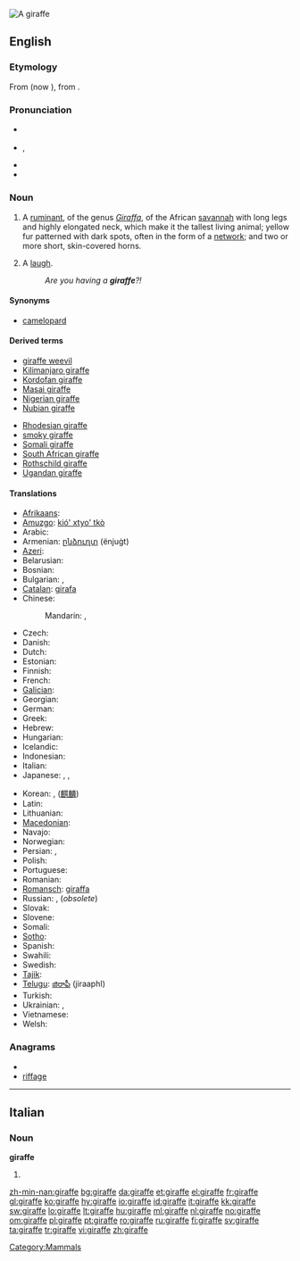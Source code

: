 [[Image:Giraffe standing.jpg|thumb|A giraffe]]
{{also|Giraffe}}
==English==
{{wikipedia}}

===Etymology===
From {{etyl|fr}} {{term|giraffe|lang=fr}} (now {{term|girafe}}), from {{etyl|ar}} {{term|زرافة||sc=Arab|tr=zarāfah}}.

===Pronunciation===
* {{a|UK}} {{IPA|/dʒɪˈɹɑːf/}}
* {{a|GenAm}} {{IPA|/ʤəˈɻæf/}}, {{SAMPA|/dZ@"r\{f/}}
* {{audio|En-us-giraffe.ogg|Audio (US)}}
* {{rhymes|ɑːf}}

===Noun===
{{en-noun}}

# A [[ruminant]], of the genus ''[[Giraffa]]'', of the African [[savannah]] with long legs and highly elongated neck, which make it the tallest living animal; yellow fur patterned with dark spots, often in the form of a [[network]]; and two or more short, skin-covered horns.
# {{Cockney rhyming slang}} A [[laugh]].
#: ''Are you having a '''giraffe'''?!''

====Synonyms====
* [[camelopard]]

====Derived terms====
{{rel-top}}
* [[giraffe weevil]]
* [[Kilimanjaro giraffe]]
* [[Kordofan giraffe]]
* [[Masai giraffe]]
* [[Nigerian giraffe]]
* [[Nubian giraffe]]
{{rel-mid}}
* [[Rhodesian giraffe]]
* [[smoky giraffe]]
* [[Somali giraffe]]
* [[South African giraffe]]
* [[Rothschild giraffe]]
* [[Ugandan giraffe]]
{{rel-bottom}}

====Translations====
{{trans-top|Mammal}}
* [[Afrikaans]]: {{t|af|kameelperd|xs=Afrikaans}}
* [[Amuzgo]]: [[kió' xtyo' tkò]]
* Arabic: {{t-|ar|زرافة|f|tr=zaraafa}}
* Armenian: [[ընձուղտ]] (ënjuġt)
* [[Azeri]]: {{t+|az|zürafə|xs=Azeri}}
* Belarusian: {{t|be|жырафа|f|tr=žyráfa|xs=Belarusian}}
* Bosnian: {{t-|bs|žirafa|f}}
* Bulgarian: {{t+|bg|жираф|m|tr=žiráf}}, {{t+|bg|жирафа|f|tr=žiráfa}}
* [[Catalan]]: [[girafa]] {{f}}
* Chinese:
*: Mandarin: {{t-|cmn|長頸鹿|sc=Hani}}, {{t-|cmn|长颈鹿|tr=chángjǐnglù|sc=Hani}}
* Czech: {{t+|cs|žirafa|f}}
* Danish: {{t+|da|giraf|c}}
* Dutch: {{t+|nl|giraf|f}}
* Estonian: {{t-|et|kaelkirjak}}
* Finnish: {{t+|fi|kirahvi}}
* French: {{t+|fr|girafe|f}}
* [[Galician]]: {{t+|gl|xirafa|f|xs=Galician}}
* Georgian: {{t-|ka|ჟირაფი|tr=žirap’i|sc=Geor|xs=Georgian}}
* German: {{t+|de|Giraffe|f}}
* Greek: {{t+|el|καμηλοπάρδαλη|f|tr=kamilopárdali}}
* Hebrew: {{t|he|ג׳ירף|alt=גִ׳ירָף}}
* Hungarian: {{t+|hu|zsiráf}}
* Icelandic: {{t+|is|gíraffi|f}}
* Indonesian: {{t+|id|jerapah|xs=Indonesian}}
* Italian: {{t+|it|giraffa|f}}
* Japanese: {{t+|ja|麒麟}}, {{t+|ja|キリン|tr=kirin}}, {{t-|ja|ジラフ|tr=jirafu}}
{{trans-mid}}
* Korean: {{t-|ko|지라프|tr=jirapeu|sc=Hang}}, {{t+|ko|기린|tr=girin|sc=Hang}} ([[麒麟]])
* Latin: {{t+|la|camelopardalis|f}}
* Lithuanian: {{t+|lt|žirafa|f|xs=Lithuanian}}
* [[Macedonian]]: {{t-|mk|жирафа|f|tr=žiráfa}}
* Navajo: {{tø|nv|tsin yilátah ayání}}
* Norwegian: {{t+|no|giraff|m}}
* Persian: {{t+|fa|زرافه|alt=زرّافه|tr=zarrafe|xs=Persian}}, {{t|fa|شترگاوپلنگ|tr=šotorgâvpalang|xs=Persian}}
* Polish: {{t+|pl|żyrafa|f}}
* Portuguese: {{t+|pt|girafa|f}}
* Romanian: {{t+|ro|girafă|f}}
* [[Romansch]]: [[giraffa]] {{f}}
* Russian: {{t+|ru|жираф|m|tr=žiráf}}, {{t+|ru|жирафа|f|tr=žiráfa}} (''obsolete'')
* Slovak: {{t-|sk|žirafa|f}}
* Slovene: {{t+|sl|žirafa|f}}
* Somali: {{t-|so|geri|xs=Somali}}
* [[Sotho]]: {{t-|st|thuhlo|xs=Sotho}}
* Spanish: {{t+|es|jirafa|f}}
* Swahili: {{t+|sw|twiga|xs=Swahili}}
* Swedish: {{t+|sv|giraff|c}}
* [[Tajik]]: {{t-|tg|заррофа|tr=zarrofa|sc=Cyrl|xs=Tajik}}
* [[Telugu]]: [[జిరాఫీ]] (jiraaphI)
* Turkish: {{t+|tr|zürafa}}
* Ukrainian: {{t-|uk|жирафа|f|tr=žyráfa|xs=Ukrainian}}, {{t-|uk|жираф|m|tr=žyráf|xs=Ukrainian}}
* Vietnamese: {{t+|vi|hươu cao cổ|xs=Vietnamese}}
* Welsh: {{t|cy|jiráff|m|xs=Welsh}}
{{trans-bottom}}

===Anagrams===
* {{alphagram|aeffgir}}
* [[riffage#English|riffage]]

[[Category:Mammals]]

----

==Italian==

===Noun===
'''giraffe''' {{f}}

# {{plural of|giraffa|lang=Italian}}

[[zh-min-nan:giraffe]]
[[bg:giraffe]]
[[da:giraffe]]
[[et:giraffe]]
[[el:giraffe]]
[[fr:giraffe]]
[[gl:giraffe]]
[[ko:giraffe]]
[[hy:giraffe]]
[[io:giraffe]]
[[id:giraffe]]
[[it:giraffe]]
[[kk:giraffe]]
[[sw:giraffe]]
[[lo:giraffe]]
[[lt:giraffe]]
[[hu:giraffe]]
[[ml:giraffe]]
[[nl:giraffe]]
[[no:giraffe]]
[[om:giraffe]]
[[pl:giraffe]]
[[pt:giraffe]]
[[ro:giraffe]]
[[ru:giraffe]]
[[fi:giraffe]]
[[sv:giraffe]]
[[ta:giraffe]]
[[tr:giraffe]]
[[vi:giraffe]]
[[zh:giraffe]]